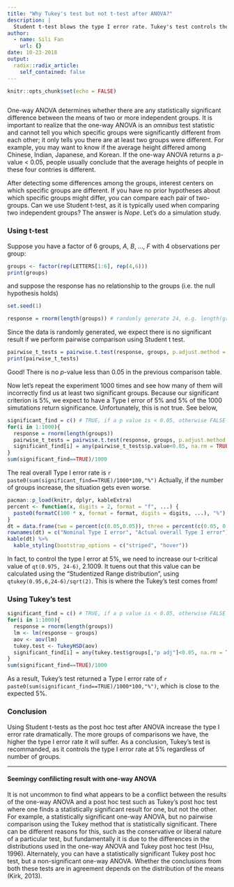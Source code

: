 ```yaml
---
title: "Why Tukey's test but not t-test after ANOVA?"
description: |
  Student t-test blows the type I error rate. Tukey's test controls the type I error rate.
author:
  - name: Sili Fan
    url: {}
date: 10-23-2018
output:
  radix::radix_article:
    self_contained: false
---
```

```r
knitr::opts_chunk$set(echo = FALSE)



```
One-way ANOVA determines whether there are any statistically significant difference between the means of two or more independent groups. It is important to realize that the one-way ANOVA is an *omnibus* test statistic and cannot tell you which specific groups were significantly different from each other; it only tells you there are at least two groups were different. For example, you may want to know if the average height differed among Chinese, Indian, Japanese, and Korean. If the one-way ANOVA returns a *p*-value < 0.05, people usually conclude that the average heights of people in these four contries is different.

After detecting some differences among the groups, interest centers on which specific groups are different. If you have no prior hypotheses about which specific groups might differ, you can compare each pair of two-groups. Can we use Student t-test, as it is typically used when comparing two independent groups? The answer is *Nope*. Let's do a simulation study.

### Using t-test

Suppose you have a factor of 6 groups, *A*, *B*, ..., *F* with 4 observations per group:


```r
groups <- factor(rep(LETTERS[1:6], rep(4,6)))
print(groups)
```
and suppose the response has no relationship to the groups (i.e. the null hypothesis holds)

```r
set.seed(1)
```
```r
response = rnorm(length(groups)) # randomly generate 24, e.g. length(groups), values as response.
```
Since the data is randomly generated, we expect there is no significant result if we perform pairwise comparison using Student t test. 

```r
pairwise_t_tests = pairwise.t.test(response, groups, p.adjust.method = 'none')
print(pairwise_t_tests)
```

Good! There is no *p*-value less than 0.05 in the previous comparison table.

Now let’s repeat the experiment 1000 times and see how many of them will incorrectly find us at least two significant groups. Because our significant criterion is 5%, we expect to have a Type I error of 5% and 5% of the 1000 simutations return significance. Unfortunately, this is not true. See below,

```r
significant_find = c() # TRUE, if a p value is < 0.05, otherwise FALSE
for(i in 1:1000){
  response = rnorm(length(groups))
  pairwise_t_tests = pairwise.t.test(response, groups, p.adjust.method = 'none')
  significant_find[i] = any(pairwise_t_tests$p.value<0.05, na.rm = TRUE)
}
sum(significant_find==TRUE)/1000
```

The real overall Type I error rate is `r paste0(sum(significant_find==TRUE)/1000*100,"%")` Actually, if the number of groups increase, the situation gets even worse.


```r
pacman::p_load(knitr, dplyr, kableExtra)
percent <- function(x, digits = 2, format = "f", ...) {
  paste0(formatC(100 * x, format = format, digits = digits, ...), "%")
}
dt = data.frame(two = percent(c(0.05,0.05)), three = percent(c(0.05, 0.122)), four = percent(c(0.05, 0.203)), five = percent(c(0.05, 0.286)), six = percent(c(0.05, 0.366)))
rownames(dt) = c("Nominal Type I error", "Actual overall Type I error")
kable(dt) %>%
  kable_styling(bootstrap_options = c("striped", "hover"))
```

In fact, to control the type I error at 5%, we need to increase our  t-critical value of `qt(0.975, 24-6)`, 2.1009. It tuens out that this value can be calculated using the "Studentized Range distribution", using `qtukey(0.95,6,24-6)/sqrt(2)`. This is where the Tukey's test comes from!

### Using Tukey's test
```r
significant_find = c() # TRUE, if a p value is < 0.05, otherwise FALSE
for(i in 1:1000){
  response = rnorm(length(groups))
  lm <- lm(response ~ groups)
  aov <- aov(lm)
  tukey.test <- TukeyHSD(aov)
  significant_find[i] = any(tukey.test$groups[,"p adj"]<0.05, na.rm = TRUE)
}
sum(significant_find==TRUE)/1000
```
As a result, Tukey's test returned a Type I error rate of `r paste0(sum(significant_find==TRUE)/1000*100,"%")`, which is close to the expected 5%.

### Conclusion
Using Student t-tests as the post hoc test after ANOVA increase the type I error rate dramatically. The more groups of comparisons we have, the higher the type I error rate it will suffer. As a conclusion, Tukey's test is recommanded, as it controls the type I error rate at 5% regardless of number of groups.

***
#### Seemingy confilicting result with one-way ANOVA
It is not uncommon to find what appears to be a conflict between the results of the one-way ANOVA and a post hoc test such as Tukey's post hoc test where one finds a statistically significant result for one, but not the other. For example, a statistically significant one-way ANOVA, but no pairwise comparison using the Tukey method that is statistically significant. There can be different reasons for this, such as the conservative or liberal nature of a particular test, but fundamentally it is due to the differences in the distributions used in the one-way ANOVA and Tukey post hoc test (Hsu, 1996). Alternately, you can have a statistically significant Tukey post hoc test, but a non-significant one-way ANOVA. Whether the conclusions from both these tests are in agreement depends on the distribution of the means (Kirk, 2013).

